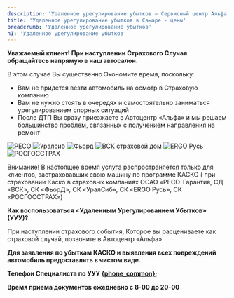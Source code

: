 ```yaml
---
description: 'Удаленное урегулирование убытков — Сервисный центр Альфа. Выгодные цены, высокое качество работы, официальный автоцентр General Motors в Самаре.'
title: 'Удаленное урегулирование убытков в Самаре - цены'
breadcrumb: 'Удаленное урегулирование убытков'
h1: 'Удаленное урегулирование убытков'
---
```


<p>
   <strong>Уважаемый клиент! При наступлении Страхового Случая обращайтесь напрямую в наш автосалон.</strong>
</p>
<p>
   В этом случае Вы существенно Экономите время, поскольку:
</p>
<ul>
   <li>Вам не придется везти автомобиль на осмотр в Страховую компанию</li>
   <li>Вам не нужно стоять в очередях и самостоятельно заниматься урегулированием спорных ситуаций</li>
   <li>После ДТП Вы сразу приезжаете в Автоцентр «Альфа» и мы решаем большинство проблем, связанных с получением направления на ремонт</li>
</ul>
<div class="flex flex-wrap my-8">
   <img src="/img/services/uuu/i_reso.webp" title="РЕСО" />
   <img src="/img/services/uuu/i_uralsib.webp" title="Уралсиб" />
   <img src="/img/services/uuu/i_fyord.webp" title="Фьорд" />
   <img src="/img/services/uuu/i_vsk.webp" title="ВСК страховой дом" />
   <img src="/img/services/uuu/i_ergo.webp" title="ERGO Русь" />
   <img src="/img/services/uuu/i_rosgostrah.webp" title="РОСГОССТРАХ" />
</div>
<p>
   Внимание! В настоящее время услуга распространяется только для клиентов, застраховавших свою машину по программе КАСКО ( при страховании Каско в страховых компаниях ОСАО «РЕСО-Гарантия, СД «ВСК», СК «ФьорД», СК «УралСиб», СК «ERGO Русь», СК «РОСГОССТРАХ»)
</p>
<p>
   <strong>Как воспользоваться «Удаленным Урегулированием Убытков» (УУУ)?</strong>
</p>
<p>
   При наступлении страхового события, Которое вы расцениваете как страховой случай, позвоните в Автоцентр «Альфа»
</p>
<p>
   <strong>Для заявления по убыткам КАСКО и выявления всех повреждений автомобиль предоставлять в чистом виде.</strong>
</p>
<p>
   <strong>Телефон Специалиста по УУУ <a href={`tel:${phoneFormat(phone_common)}`}>{phone_common}</a>;</strong>
</p>
<p>
   <strong>Время приема документов ежедневно с 8-00 до 20-00</strong>
</p>